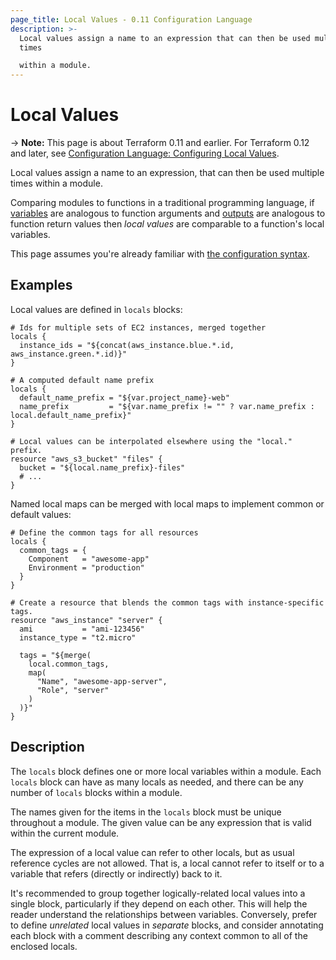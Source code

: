 ```yaml
---
page_title: Local Values - 0.11 Configuration Language
description: >-
  Local values assign a name to an expression that can then be used multiple
  times

  within a module.
---
```


# Local Values

-> **Note:** This page is about Terraform 0.11 and earlier. For Terraform 0.12
and later, see
[Configuration Language: Configuring Local Values](/language/values/locals).

Local values assign a name to an expression, that can then be used multiple
times within a module.

Comparing modules to functions in a traditional programming language,
if [variables](/language/configuration-0-11/variables) are analogous to function arguments and
[outputs](/language/configuration-0-11/outputs) are analogous to function return values then
_local values_ are comparable to a function's local variables.

This page assumes you're already familiar with
[the configuration syntax](/language/configuration-0-11/syntax).

## Examples

Local values are defined in `locals` blocks:

```hcl
# Ids for multiple sets of EC2 instances, merged together
locals {
  instance_ids = "${concat(aws_instance.blue.*.id, aws_instance.green.*.id)}"
}

# A computed default name prefix
locals {
  default_name_prefix = "${var.project_name}-web"
  name_prefix         = "${var.name_prefix != "" ? var.name_prefix : local.default_name_prefix}"
}

# Local values can be interpolated elsewhere using the "local." prefix.
resource "aws_s3_bucket" "files" {
  bucket = "${local.name_prefix}-files"
  # ...
}
```

Named local maps can be merged with local maps to implement common or default
values:

```hcl
# Define the common tags for all resources
locals {
  common_tags = {
    Component   = "awesome-app"
    Environment = "production"
  }
}

# Create a resource that blends the common tags with instance-specific tags.
resource "aws_instance" "server" {
  ami           = "ami-123456"
  instance_type = "t2.micro"

  tags = "${merge(
    local.common_tags,
    map(
      "Name", "awesome-app-server",
      "Role", "server"
    )
  )}"
}
```

## Description

The `locals` block defines one or more local variables within a module.
Each `locals` block can have as many locals as needed, and there can be any
number of `locals` blocks within a module.

The names given for the items in the `locals` block must be unique throughout
a module. The given value can be any expression that is valid within
the current module.

The expression of a local value can refer to other locals, but as usual
reference cycles are not allowed. That is, a local cannot refer to itself
or to a variable that refers (directly or indirectly) back to it.

It's recommended to group together logically-related local values into
a single block, particularly if they depend on each other. This will help
the reader understand the relationships between variables. Conversely,
prefer to define _unrelated_ local values in _separate_ blocks, and consider
annotating each block with a comment describing any context common to all
of the enclosed locals.
